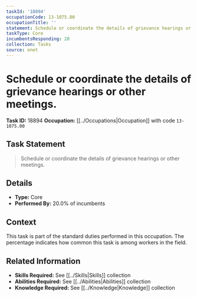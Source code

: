 ```yaml
---
taskId: '18894'
occupationCode: 13-1075.00
occupationTitle: ''
statement: Schedule or coordinate the details of grievance hearings or other meetings.
taskType: Core
incumbentsResponding: 20
collection: Tasks
source: onet
---
```

# Schedule or coordinate the details of grievance hearings or other meetings.

**Task ID:** 18894
**Occupation:** [[../Occupations|Occupation]] with code `13-1075.00`

## Task Statement

> Schedule or coordinate the details of grievance hearings or other meetings.

## Details

- **Type:** Core
- **Performed By:** 20.0% of incumbents

## Context

This task is part of the standard duties performed in this occupation. The percentage indicates how common this task is among workers in the field.

## Related Information

- **Skills Required:** See [[../Skills|Skills]] collection
- **Abilities Required:** See [[../Abilities|Abilities]] collection
- **Knowledge Required:** See [[../Knowledge|Knowledge]] collection
